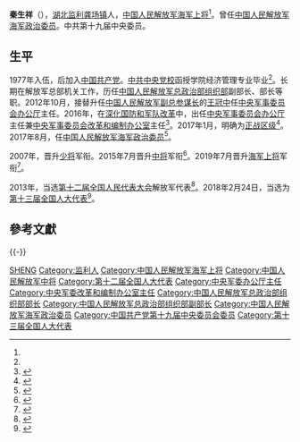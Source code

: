 {{中国人民解放军将领
| name = 秦生祥
| image name = 
| width = 300px
| job = [[中国人民解放军海军|中国人民解放军海军]]第12任[[政治委员|政治委员]]
| job-1 = [[中央军事委员会办公厅|中央军事委员会办公厅]]主任
| period = 2017年8月至2022年1月
| period-1 = 2012年10月至2017年8月
| birthname =
| other_names =
| foreign_names =
| english_names =
| Sex = 男
| date of birth = 1957年2月
| place of birth = {{PRC}}[[湖北省|湖北省]][[监利县|监利县]][[龚场镇|龚场镇]]秦场村
| date of death = 
| place of death = 
| nationality = {{PRC}}
| residence = {{PRC}}[[北京市|北京市]]
| languages = [[汉语|汉语]]
| height =
| weight =
| party = {{CPC}}
| rank =[[中国人民解放军海军上将|中国人民解放军海军上将]]
| spouse = 
| relatives = 
| educate = 
* [[中共中央党校|中共中央党校]]函授学院经济管理专业
| past = 
*北京军区守备第4师第14团战士、团政治处组织股干事、师政治部组织科干事
*陆军第65集团军政治部组织处干事、集团军党委秘书
*北京军区政治部组织部组织处干事、处长
*北京军区政治部组织部副部长
*陆军第38集团军112师政委
*总政治部组织部党务局局长
*总政治部组织部副部长
*总政治部组织部部长
*中央军委办公厅主任
*中央军委办公厅主任兼中央军委深化国防和军队改革领导小组办公室主任（2014年6月，副大军区职）
*中央军委办公厅主任兼中央军委改革和编制办公室主任（2017年1月，正战区职）
*海军政治委员
| work =
| award =
| rankrecord = 
*2007年7月晋升[[中国人民解放军少将|少将]]军衔
*2015年7月晋升[[中国人民解放军中将|中将]]军衔
*2017年8月改为[[中国人民解放军海军中将|海军中将]]军衔
*2019年7月晋升[[中国人民解放军海军上将|海军上将]]军衔
}}
'''秦生祥'''（{{bd|1957年|2月||}}），[[湖北省|湖北]][[监利市|监利]][[龚场镇|龚场镇]]人，[[中国人民解放军海军上将|中国人民解放军海军上将]]<ref name=zgrd/>。曾任[[中国人民解放军海军|中国人民解放军海军]][[政治委员|政治委员]]。中共第十九届中央委员。

==生平==
1977年入伍，后加入[[中国共产党|中国共产党]]。[[中共中央党校|中共中央党校]]函授学院经济管理专业毕业<ref name=zgrd/>。长期在解放军总部机关工作，历任[[中央军委政治工作部组织局|中国人民解放军总政治部组织部]]副部长、部长等职。2012年10月，接替升任[[中国人民解放军总参谋部|中国人民解放军副总参谋长]]的[[王冠中|王冠中]]任[[中央军事委员会办公厅|中央军事委员会办公厅]]主任。2016年，在[[深化国防和军队改革|深化国防和军队改革]]中，出任[[中央军事委员会办公厅|中央军事委员会办公厅]]主任兼[[中央军事委员会改革和编制办公室|中央军事委员会改革和编制办公室]]主任<ref>{{cite web|title=军委办公厅主任秦生祥兼任军委改革和编制办公室主任|url=http://www.thepaper.cn/newsDetail_forward_1520531|accessdate=2016-08-28|publisher=澎湃新闻|archive-date=2016-08-31|archive-url=https://web.archive.org/web/20160831214348/http://www.thepaper.cn/newsDetail_forward_1520531|dead-url=no}}</ref>。2017年1月，明确为[[正战区级|正战区级]]<ref>{{Cite web|title=官媒披露:军委办公厅主任秦生祥中将晋升正战区级|url=http://news.163.com/17/0225/10/CE44GI6A000187VE.html|accessdate=2017-02-25|date=2017-02-25|publisher=网易|archiveurl=https://web.archive.org/web/20170225210631/http://news.163.com/17/0225/10/CE44GI6A000187VE.html|archivedate=2017-02-25|dead-url=yes}}</ref>。2017年8月，任[[中国人民解放军海军|中国人民解放军海军]][[政治委員|政治委员]]<ref>{{Cite web|title=军委办公厅主任秦生祥“空降”海军任政委|url=http://news.ifeng.com/a/20170913/51981288_0.shtml|date=2017-09-13|publisher=凤凰网|accessdate=2017-09-13|archive-date=2017-09-13|archive-url=https://web.archive.org/web/20170913103636/http://news.ifeng.com/a/20170913/51981288_0.shtml|dead-url=no}}</ref>。

2007年，晋升[[中国人民解放军少将|少将]]军衔。2015年7月晋升[[中国人民解放军中将|中将]]军衔<ref>{{cite web|title=中央军委办公厅主任秦生祥由少将晋升为中将|url=http://news.163.com/15/0722/08/AV46DVDB0001124J.html|date=2015-07-22|publisher=澎湃新闻|archiveurl=https://web.archive.org/web/20150722111156/http://news.163.com/15/0722/08/AV46DVDB0001124J.html|archivedate=2015-07-22|dead-url=yes}}</ref>。2019年7月晋升[[中国人民解放军海军上将|海军上将]]军衔<ref>{{cite web|title=中央军委举行晋升仪式 10位军官警官晋升上将军衔|url=http://mil.news.sina.com.cn/china/2019-07-31/doc-ihytcerm7629200.shtml|accessdate=2019-07-31|date=2019-07-31|publisher=新浪|archive-date=2019-07-31|archive-url=https://web.archive.org/web/20190731101723/http://mil.news.sina.com.cn/china/2019-07-31/doc-ihytcerm7629200.shtml|dead-url=no}}</ref>。

2013年，当选[[第十二届全国人民代表大会|第十二届全国人民代表大会]]解放军代表<ref name="zgrd">{{cite news|title=全国人大代表信息-秦生祥|url=http://210.82.31.1:8084/delegate/viewDelegate.action?dbid=122927|accessdate=2013-04-05|publisher=中国人大网}}</ref>。2018年2月24日，当选为[[第十三届全国人大代表|第十三届全国人大代表]]<ref>{{Cite web|title=（受权发布）中华人民共和国第十三届全国人民代表大会代表名单-中新网|url=http://www.chinanews.com/gn/2018/02-25/8453959.shtml|accessdate=2021-02-13|work=中新网}}</ref>。

== 參考文獻 ==
{{Reflist|30em}}

{{-}}
{{start box}}
{{s-mil|pla}}
{{s-before|[[苗华|苗华]]}}
{{s-title|[[中国人民解放军海军|中国人民解放军海军]]政治委员|2017年8月—2022年1月}} 
{{s-after|[[袁华智|袁华智]]}}
{{s-new}}
{{s-title|[[中央军事委员会改革和编制办公室|中央军事委员会改革和编制办公室]]主任|2015年11月—2017年8月}}
{{s-after|[[钟绍军|钟绍军]]|rows=2}}
{{s-before|[[王冠中|王冠中]]}}
{{s-title|[[中央军事委员会办公厅|中央军事委员会办公厅]]主任|2012年10月—2017年8月}}
{{s-before|[[柴绍良|柴绍良]]}}
{{s-title|[[中央军委政治工作部组织局|中国人民解放军总政治部组织部]]部长|2011年8月—2012年10月}}
{{s-after|[[方向_(中将)|方向]]}}
{{end box}}

{{中国人民解放军海军政治委员}}
{{中国人民解放军海军上将}}
{{中华人民共和国现役上将}}
{{中国人民解放军上将/2019}}

{{DEFAULTSORT:Qin秦}}
[[Category:秦姓|SHENG]]
[[Category:监利人|Category:监利人]]
[[Category:中国人民解放军海军上将|Category:中国人民解放军海军上将]]
[[Category:中国人民解放军中将|Category:中国人民解放军中将]]
[[Category:第十二届全国人大代表|Category:第十二届全国人大代表]]
[[Category:中央军委办公厅主任|Category:中央军委办公厅主任]]
[[Category:中央军委改革和编制办公室主任|Category:中央军委改革和编制办公室主任]]
[[Category:中国人民解放军总政治部组织部部长|Category:中国人民解放军总政治部组织部部长]]
[[Category:中国人民解放军总政治部组织部副部长|Category:中国人民解放军总政治部组织部副部长]]
[[Category:中国人民解放军海军政治委员|Category:中国人民解放军海军政治委员]]
[[Category:中国共产党第十九届中央委员会委员|Category:中国共产党第十九届中央委员会委员]]
[[Category:第十三届全国人大代表|Category:第十三届全国人大代表]]
